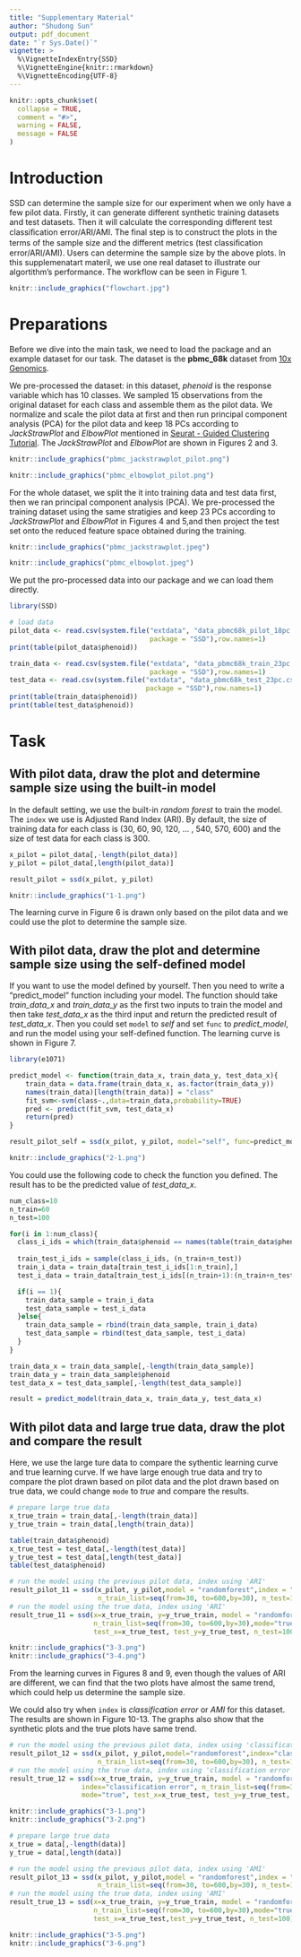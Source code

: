 ```yaml
---
title: "Supplementary Material"
author: "Shudong Sun"
output: pdf_document
date: "`r Sys.Date()`"
vignette: >
  %\VignetteIndexEntry{SSD}
  %\VignetteEngine{knitr::rmarkdown}
  %\VignetteEncoding{UTF-8}
---
```


```r
knitr::opts_chunk$set(
  collapse = TRUE,
  comment = "#>",
  warning = FALSE,
  message = FALSE
)
```

# Introduction

SSD can determine the sample size for our experiment when we only have a few pilot data. Firstly, it can generate different synthetic training datasets and test datasets. Then it will calculate the corresponding different test classiﬁcation error/ARI/AMI. The final step is to construct the plots in the terms of the sample size and the different metrics (test classiﬁcation error/ARI/AMI). Users can determine the sample size by the above plots. In this supplemenatart materil, we use one real dataset to illustrate our algortithm's performance. The workflow can be seen in Figure 1.

```r
knitr::include_graphics("flowchart.jpg")
```

# Preparations
Before we dive into the main task, we need to load the package and an example dataset for our task. The dataset is the **pbmc_68k** dataset from [10x Genomics](https://support.10xgenomics.com/single-cell-gene-expression/datasets).


We pre-processed the dataset: in this dataset, *phenoid* is the response variable which has 10 classes. We sampled 15 observations from the original dataset for each class and assemble them as the pilot data. We normalize and scale the pilot data at first and then run principal component analysis (PCA) for the pilot data and keep 18 PCs according to *JackStrawPlot* and *ElbowPlot* mentioned in [Seurat - Guided Clustering Tutorial](https://satijalab.org/seurat/articles/pbmc3k_tutorial.html). The *JackStrawPlot* and *ElbowPlot* are shown in Figures 2 and 3.
```r
knitr::include_graphics("pbmc_jackstrawplot_pilot.png")
```
```r
knitr::include_graphics("pbmc_elbowplot_pilot.png")
```

For the whole dataset, we split the it into training data and test data first, then we ran principal component analysis (PCA). We pre-processed the training dataset using the same stratigies and keep 23 PCs according to *JackStrawPlot* and *ElbowPlot* in Figures 4 and 5,and then project the test set onto the reduced feature space obtained during the training.

```r
knitr::include_graphics("pbmc_jackstrawplot.jpeg")
```
```r
knitr::include_graphics("pbmc_elbowplot.jpeg")
```

We put the pro-processed data into our package and we can load them directly.
```r
library(SSD)

# load data
pilot_data <- read.csv(system.file("extdata", "data_pbmc68k_pilot_18pc.csv",
                                   package = "SSD"),row.names=1)
print(table(pilot_data$phenoid))

train_data <- read.csv(system.file("extdata", "data_pbmc68k_train_23pc.csv", 
                                   package = "SSD"),row.names=1)
test_data <- read.csv(system.file("extdata", "data_pbmc68k_test_23pc.csv", 
                                  package = "SSD"),row.names=1)
print(table(train_data$phenoid))
print(table(test_data$phenoid))
```
# Task
## With pilot data, draw the plot and determine sample size using the built-in model

In the default setting, we use the built-in *random forest* to train the model. The `index` we use is Adjusted Rand Index (ARI). By default, the size of training data for each class is (30, 60, 90, 120, ... , 540, 570, 600) and the size of test data for each class is 300.
```r
x_pilot = pilot_data[,-length(pilot_data)]
y_pilot = pilot_data[,length(pilot_data)]

result_pilot = ssd(x_pilot, y_pilot)
```
```r
knitr::include_graphics("1-1.png")
```
The learning curve in Figure 6 is drawn only based on the pilot data and we could use the plot to determine the sample size.


## With pilot data, draw the plot and determine sample size using the self-defined model
If you want to use the model defined by yourself. Then you need to write a "predict_model" function including your model. The function should take *train_data_x* and *train_data_y* as the first two inputs to train the model and then take *test_data_x* as the third input and return the predicted result of *test_data_x*. Then you could set `model` to *self* and set `func` to *predict_model*, and run the model using your self-defined function. The learning curve is shown in Figure 7.
```r
library(e1071)

predict_model <- function(train_data_x, train_data_y, test_data_x){
    train_data = data.frame(train_data_x, as.factor(train_data_y))
    names(train_data)[length(train_data)] = "class"
    fit_svm<-svm(class~.,data=train_data,probability=TRUE)
    pred <- predict(fit_svm, test_data_x)
    return(pred)
}
```
```r
result_pilot_self = ssd(x_pilot, y_pilot, model="self", func=predict_model)
```
```r
knitr::include_graphics("2-1.png")
```

You could use the following code to check the function you defined. The result has to be the predicted value of *test_data_x*.
```r
num_class=10
n_train=60
n_test=100

for(i in 1:num_class){
  class_i_ids = which(train_data$phenoid == names(table(train_data$phenoid))[i])
  
  train_test_i_ids = sample(class_i_ids, (n_train+n_test))
  train_i_data = train_data[train_test_i_ids[1:n_train],]
  test_i_data = train_data[train_test_i_ids[(n_train+1):(n_train+n_test)],]

  if(i == 1){
    train_data_sample = train_i_data
    test_data_sample = test_i_data
  }else{
    train_data_sample = rbind(train_data_sample, train_i_data)
    test_data_sample = rbind(test_data_sample, test_i_data)
  }
}

train_data_x = train_data_sample[,-length(train_data_sample)]
train_data_y = train_data_sample$phenoid
test_data_x = test_data_sample[,-length(test_data_sample)]

result = predict_model(train_data_x, train_data_y, test_data_x)

```


## With pilot data and large true data, draw the plot and compare the result
Here, we use the large ture data to compare the sythentic learning curve and true learning curve.
If we have large enough true data and try to compare the plot drawn based on pilot data and the plot drawn based on true data, we could change `mode` to *true* and compare the results.
```r
# prepare large true data
x_true_train = train_data[,-length(train_data)]
y_true_train = train_data[,length(train_data)]

table(train_data$phenoid)
x_true_test = test_data[,-length(test_data)]
y_true_test = test_data[,length(test_data)]
table(test_data$phenoid)

# run the model using the previous pilot data, index using 'ARI'
result_pilot_11 = ssd(x_pilot, y_pilot,model = "randomforest",index = "ARI",
                      n_train_list=seq(from=30, to=600,by=30), n_test=100)
# run the model using the true data, index using 'ARI'
result_true_11 = ssd(x=x_true_train, y=y_true_train, model = "randomforest", index="ARI", 
                     n_train_list=seq(from=30, to=600,by=30),mode="true", 
                     test_x=x_true_test, test_y=y_true_test, n_test=100)
```
```r
knitr::include_graphics("3-3.png")
knitr::include_graphics("3-4.png")
```
From the learning curves in Figures 8 and 9, even though the values of ARI are different, we can find that the two plots have almost the same trend, which could help us determine the sample size.

We could also try when `index` is *classification error* or *AMI* for this dataset. The results are shown in Figure 10-13. The graphs also show that the synthetic plots and the true plots have same trend. 

```r
# run the model using the previous pilot data, index using 'classification error'
result_pilot_12 = ssd(x_pilot, y_pilot,model="randomforest",index="classification error",
                      n_train_list=seq(from=30, to=600,by=30), n_test=100)
# run the model using the true data, index using 'classification error'
result_true_12 = ssd(x=x_true_train, y=y_true_train, model = "randomforest", 
                  index="classification error", n_train_list=seq(from=30, to=600,by=30), 
                  mode="true", test_x=x_true_test, test_y=y_true_test, n_test=100)
```
```r
knitr::include_graphics("3-1.png")
knitr::include_graphics("3-2.png")
```

```r
# prepare large true data
x_true = data[,-length(data)]
y_true = data[,length(data)]

# run the model using the previous pilot data, index using 'AMI'
result_pilot_13 = ssd(x_pilot, y_pilot,model = "randomforest",index = "AMI",
                      n_train_list=seq(from=30, to=600,by=30), n_test=100)
# run the model using the true data, index using 'AMI'
result_true_13 = ssd(x=x_true_train, y=y_true_train, model = "randomforest", index="AMI",
                     n_train_list=seq(from=30, to=600,by=30),mode="true", 
                     test_x=x_true_test,test_y=y_true_test, n_test=100)
```
```r
knitr::include_graphics("3-5.png")
knitr::include_graphics("3-6.png")
```
